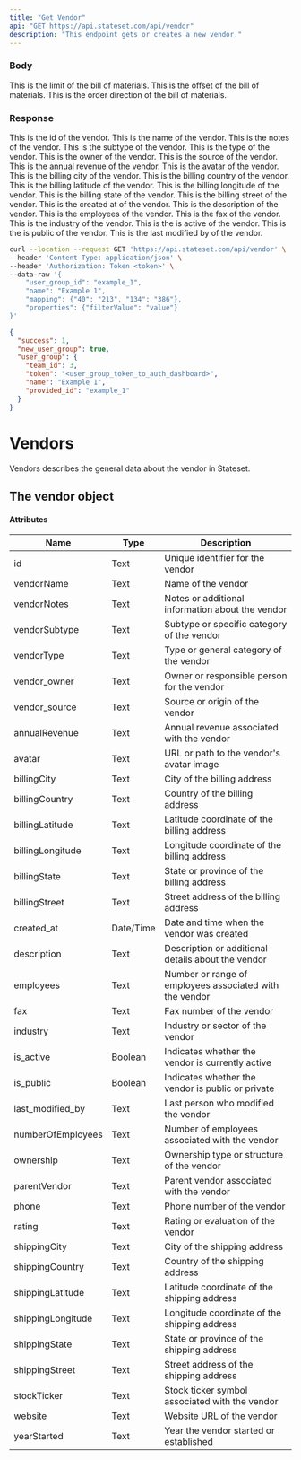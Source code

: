 ```yaml
---
title: "Get Vendor"
api: "GET https://api.stateset.com/api/vendor"
description: "This endpoint gets or creates a new vendor."
---
```


### Body

<ParamField body="limit" required="false" type="string">
  This is the limit of the bill of materials.
</ParamField>

<ParamField body="offset" required="false" type="string">
  This is the offset of the bill of materials.
</ParamField>

<ParamField body="order_direction" required="false" type="string">
  This is the order direction of the bill of materials.
</ParamField>

### Response

<ResponseField name="id" type="number">
    This is the id of the vendor.
</ResponseField>

<ResponseField name="vendorName" type="string">
    This is the name of the vendor.
</ResponseField>

<ResponseField name="vendorNotes" type="string">
    This is the notes of the vendor.
</ResponseField>

<ResponseField name="vendorSubtype" type="string">
    This is the subtype of the vendor.
</ResponseField>

<ResponseField name="vendorType" type="string">
    This is the type of the vendor.
</ResponseField>

<ResponseField name="vendor_owner" type="string">
    This is the owner of the vendor.
</ResponseField>

<ResponseField name="vendor_source" type="string">
    This is the source of the vendor.
</ResponseField>

<ResponseField name="annualRevenue" type="string">
    This is the annual revenue of the vendor.
</ResponseField>

<ResponseField name="avatar" type="string">
    This is the avatar of the vendor.
</ResponseField>

<ResponseField name="billingCity" type="string">
    This is the billing city of the vendor.
</ResponseField>

<ResponseField name="billingCountry" type="string">
    This is the billing country of the vendor.
</ResponseField>

<ResponseField name="billingLatitude" type="string">
    This is the billing latitude of the vendor.
</ResponseField>

<ResponseField name="billingLongitude" type="string">
    This is the billing longitude of the vendor.
</ResponseField>

<ResponseField name="billingState" type="string">
    This is the billing state of the vendor.
</ResponseField>

<ResponseField name="billingStreet" type="string">
    This is the billing street of the vendor.
</ResponseField>

<ResponseField name="created_at" type="string">
    This is the created at of the vendor.
</ResponseField>

<ResponseField name="description" type="string">
    This is the description of the vendor.
</ResponseField>

<ResponseField name="employees" type="string">
    This is the employees of the vendor.
</ResponseField>

<ResponseField name="fax" type="string">
    This is the fax of the vendor.
</ResponseField>

<ResponseField name="industry" type="string">
    This is the industry of the vendor.
</ResponseField>

<ResponseField name="is_active" type="string">
    This is the is active of the vendor.
</ResponseField>

<ResponseField name="is_public" type="string">
    This is the is public of the vendor.
</ResponseField>

<ResponseField name="last_modified_by" type="string">
    This is the last modified by of the vendor.
</ResponseField>

<RequestExample>

```bash cURL
curl --location --request GET 'https://api.stateset.com/api/vendor' \
--header 'Content-Type: application/json' \
--header 'Authorization: Token <token>' \
--data-raw '{
    "user_group_id": "example_1",
    "name": "Example 1",
    "mapping": {"40": "213", "134": "386"},
    "properties": {"filterValue": "value"}
}'
```

</RequestExample>

<ResponseExample>

```json Response
{
  "success": 1,
  "new_user_group": true,
  "user_group": {
    "team_id": 3,
    "token": "<user_group_token_to_auth_dashboard>",
    "name": "Example 1",
    "provided_id": "example_1"
  }
}
```

</ResponseExample>


# Vendors

Vendors describes the general data about the vendor in Stateset.

## The vendor object

#### Attributes

| Name               | Type      | Description                                             |
| ------------------ | --------- | ------------------------------------------------------- |
| id                 | Text      | Unique identifier for the vendor                        |
| vendorName         | Text      | Name of the vendor                                      |
| vendorNotes        | Text      | Notes or additional information about the vendor        |
| vendorSubtype      | Text      | Subtype or specific category of the vendor              |
| vendorType         | Text      | Type or general category of the vendor                  |
| vendor\_owner      | Text      | Owner or responsible person for the vendor              |
| vendor\_source     | Text      | Source or origin of the vendor                          |
| annualRevenue      | Text      | Annual revenue associated with the vendor               |
| avatar             | Text      | URL or path to the vendor's avatar image                |
| billingCity        | Text      | City of the billing address                             |
| billingCountry     | Text      | Country of the billing address                          |
| billingLatitude    | Text      | Latitude coordinate of the billing address              |
| billingLongitude   | Text      | Longitude coordinate of the billing address             |
| billingState       | Text      | State or province of the billing address                |
| billingStreet      | Text      | Street address of the billing address                   |
| created\_at        | Date/Time | Date and time when the vendor was created               |
| description        | Text      | Description or additional details about the vendor      |
| employees          | Text      | Number or range of employees associated with the vendor |
| fax                | Text      | Fax number of the vendor                                |
| industry           | Text      | Industry or sector of the vendor                        |
| is\_active         | Boolean   | Indicates whether the vendor is currently active        |
| is\_public         | Boolean   | Indicates whether the vendor is public or private       |
| last\_modified\_by | Text      | Last person who modified the vendor                     |
| numberOfEmployees  | Text      | Number of employees associated with the vendor          |
| ownership          | Text      | Ownership type or structure of the vendor               |
| parentVendor       | Text      | Parent vendor associated with the vendor                |
| phone              | Text      | Phone number of the vendor                              |
| rating             | Text      | Rating or evaluation of the vendor                      |
| shippingCity       | Text      | City of the shipping address                            |
| shippingCountry    | Text      | Country of the shipping address                         |
| shippingLatitude   | Text      | Latitude coordinate of the shipping address             |
| shippingLongitude  | Text      | Longitude coordinate of the shipping address            |
| shippingState      | Text      | State or province of the shipping address               |
| shippingStreet     | Text      | Street address of the shipping address                  |
| stockTicker        | Text      | Stock ticker symbol associated with the vendor          |
| website            | Text      | Website URL of the vendor                               |
| yearStarted        | Text      | Year the vendor started or established                  |
